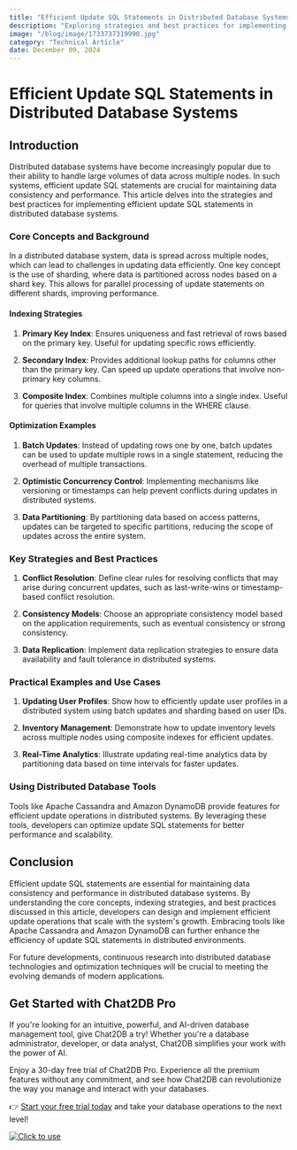 ```yaml
---
title: "Efficient Update SQL Statements in Distributed Database Systems"
description: "Exploring strategies and best practices for implementing efficient update SQL statements in distributed database systems."
image: "/blog/image/1733737319990.jpg"
category: "Technical Article"
date: December 09, 2024
---
```


# Efficient Update SQL Statements in Distributed Database Systems


<Authors date="December 09, 2024">
  <Author name="Rowan Hill" link="https://chat2db.ai" />
</Authors>

## Introduction

Distributed database systems have become increasingly popular due to their ability to handle large volumes of data across multiple nodes. In such systems, efficient update SQL statements are crucial for maintaining data consistency and performance. This article delves into the strategies and best practices for implementing efficient update SQL statements in distributed database systems.

### Core Concepts and Background

In a distributed database system, data is spread across multiple nodes, which can lead to challenges in updating data efficiently. One key concept is the use of sharding, where data is partitioned across nodes based on a shard key. This allows for parallel processing of update statements on different shards, improving performance.

#### Indexing Strategies

1. **Primary Key Index**: Ensures uniqueness and fast retrieval of rows based on the primary key. Useful for updating specific rows efficiently.

2. **Secondary Index**: Provides additional lookup paths for columns other than the primary key. Can speed up update operations that involve non-primary key columns.

3. **Composite Index**: Combines multiple columns into a single index. Useful for queries that involve multiple columns in the WHERE clause.

#### Optimization Examples

1. **Batch Updates**: Instead of updating rows one by one, batch updates can be used to update multiple rows in a single statement, reducing the overhead of multiple transactions.

2. **Optimistic Concurrency Control**: Implementing mechanisms like versioning or timestamps can help prevent conflicts during updates in distributed systems.

3. **Data Partitioning**: By partitioning data based on access patterns, updates can be targeted to specific partitions, reducing the scope of updates across the entire system.

### Key Strategies and Best Practices

1. **Conflict Resolution**: Define clear rules for resolving conflicts that may arise during concurrent updates, such as last-write-wins or timestamp-based conflict resolution.

2. **Consistency Models**: Choose an appropriate consistency model based on the application requirements, such as eventual consistency or strong consistency.

3. **Data Replication**: Implement data replication strategies to ensure data availability and fault tolerance in distributed systems.

### Practical Examples and Use Cases

1. **Updating User Profiles**: Show how to efficiently update user profiles in a distributed system using batch updates and sharding based on user IDs.

2. **Inventory Management**: Demonstrate how to update inventory levels across multiple nodes using composite indexes for efficient updates.

3. **Real-Time Analytics**: Illustrate updating real-time analytics data by partitioning data based on time intervals for faster updates.

### Using Distributed Database Tools

Tools like Apache Cassandra and Amazon DynamoDB provide features for efficient update operations in distributed systems. By leveraging these tools, developers can optimize update SQL statements for better performance and scalability.

## Conclusion

Efficient update SQL statements are essential for maintaining data consistency and performance in distributed database systems. By understanding the core concepts, indexing strategies, and best practices discussed in this article, developers can design and implement efficient update operations that scale with the system's growth. Embracing tools like Apache Cassandra and Amazon DynamoDB can further enhance the efficiency of update SQL statements in distributed environments.

For future developments, continuous research into distributed database technologies and optimization techniques will be crucial to meeting the evolving demands of modern applications.

## Get Started with Chat2DB Pro

If you're looking for an intuitive, powerful, and AI-driven database management tool, give Chat2DB a try! Whether you're a database administrator, developer, or data analyst, Chat2DB simplifies your work with the power of AI.

Enjoy a 30-day free trial of Chat2DB Pro. Experience all the premium features without any commitment, and see how Chat2DB can revolutionize the way you manage and interact with your databases.

👉 [Start your free trial today](https://chat2db.ai/pricing) and take your database operations to the next level!


[![Click to use](/image/blog/bg/chat2db.jpg)](https://chat2db.ai/)
